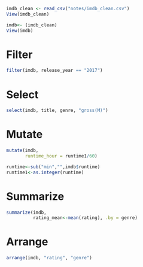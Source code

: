 ```r
imdb_clean <- read_csv("notes/imdb_clean.csv")
View(imdb_clean)

imdb<- (imdb_clean)
View(imdb)

```

# Filter

```r
filter(imdb, release_year == "2017")
```

# Select

```r
select(imdb, title, genre, "gross(M)")
```

# Mutate

```r
mutate(imdb,
       runtime_hour = runtime1/60)

runtime<-sub("min","",imdb$runtime)
runtime1<-as.integer(runtime)
```

# Summarize

```r
summarize(imdb,
          rating_mean<-mean(rating), .by = genre)

```

# Arrange

```r
arrange(imdb, "rating", "genre")
```
